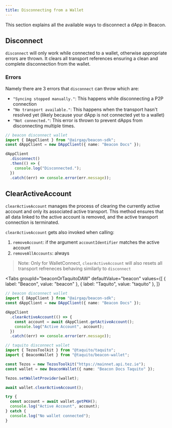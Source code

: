 ```yaml
---
title: Disconnecting from a Wallet
---
```


This section explains all the available ways to disconnect a dApp in Beacon.

## Disconnect

`disconnect` will only work while connected to a wallet, otherwise appropriate errors are thrown.
It clears all transport references ensuring a clean and complete disconnection from the wallet.

### Errors

Namely there are 3 errors that `disconnect` can throw which are:

- `"Syncing stopped manually."`: This happens while disconnecting a P2P connection
- `"No transport available."`: This happens when the transport hasn't resolved yet (likely because your dApp is not connected yet to a wallet)
- `"Not connected."`: This error is thrown to prevent dApps from disconnecting multiple times.


```ts live
// beacon disconnect wallet
import { DAppClient } from "@airgap/beacon-sdk";
const dAppClient = new DAppClient({ name: "Beacon Docs" });

dAppClient
  .disconnect()
  .then(() => {
    console.log("Disconnected.");
  })
  .catch((err) => console.error(err.message));
```

## ClearActiveAccount

`clearActiveAccount` manages the process of clearing the currently active account and only its associated active transport.
This method ensures that all data linked to the active account is removed, and the active transport connection is terminated.

`clearActiveAccount` gets also invoked when calling:

1. `removeAccount`: if the argument `accountIdentifier` matches the active account
2. `removeAllAccounts`: always

> Note: Only for WalletConnect, `clearActiveAccount` will also resets all transport refreneces behaving similarly to `disconnect`

<Tabs
  groupId="beaconOrTaquitoDAW"
  defaultValue="beacon"
  values={[
    { label: "Beacon", value: "beacon" },
    { label: "Taquito", value: "taquito" },
  ]}
>
<TabItem value="beacon">

```ts live
// beacon disconnect wallet
import { DAppClient } from "@airgap/beacon-sdk";
const dAppClient = new DAppClient({ name: "Beacon Docs" });

dAppClient
  .clearActiveAccount(() => {
    const account = await dAppClient.getActiveAccount();
    console.log("Active Account", account);
  })
  .catch((err) => console.error(err.message));
```

</TabItem>

<TabItem value="taquito">

```ts live
// taquito disconnect wallet
import { TezosToolkit } from "@taquito/taquito";
import { BeaconWallet } from "@taquito/beacon-wallet";

const Tezos = new TezosToolkit("https://mainnet.api.tez.ie");
const wallet = new BeaconWallet({ name: "Beacon Docs Taquito" });

Tezos.setWalletProvider(wallet);

await wallet.clearActiveAccount();

try {
  const account = await wallet.getPKH();
  console.log("Active Account", account);
} catch {
  console.log("No wallet connected");
}
```

</TabItem>
</Tabs>
